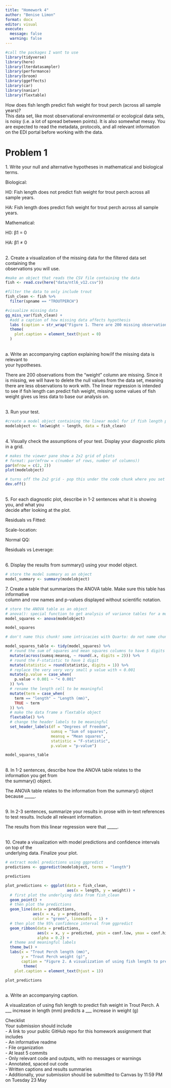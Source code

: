```yaml
---
title: "Homework 4"
author: "Benise Limon"
format: docx
editor: visual
execute: 
  message: false
  warning: false
---
```


```r
#call the packages I want to use 
library(tidyverse)
library(here)
library(lterdatasampler)
library(performance)
library(broom)
library(ggeffects)
library(car)
library(naniar)
library(flextable)
```

How does fish length predict fish weight for trout perch (across all sample years)?\
This data set, like most observational environmental or ecological data sets, is noisy (i.e. a lot of spread between points). It is also somewhat messy. You are expected to read the metadata, protocols, and all relevant information on the EDI portal before working with the data.

# Problem 1

1\. Write your null and alternative hypotheses in mathematical and biological terms.

Biological:

H0: Fish length does not predict fish weight for trout perch across all sample years.

HA: Fish length does predict fish weight for trout perch across all sample years.

Mathematical:

H0: β1 = 0

HA: β1 ≠ 0

\
2. Create a visualization of the missing data for the filtered data set containing the\
observations you will use.

```r
#make an object that reads the CSV file containing the data 
fish <- read.csv(here("data/ntl6_v12.csv"))
```

```r
#filter the data to only include trout 
fish_clean <- fish %>% 
  filter(spname == "TROUTPERCH")
```

```r
#visualize missing data 
gg_miss_var(fish_clean) +
  #add a caption of how missing data affects hypothesis 
  labs (caption = str_wrap("Figure 1. There are 200 missing observations for fish weight. This affects our hypothesis to understand if fish length predicts fish weight.")) +
  theme(
    plot.caption = element_text(hjust = 0)
  )
```

\
a. Write an accompanying caption explaining how/if the missing data is relevant to\
your hypotheses.

There are 200 observations from the "weight" column are missing. Since it is missing, we will have to delete the null values from the data set, meaning there are less observations to work with. The linear regression is intended to see if fish length can predict fish weight, missing some values of fish weight gives us less data to base our analysis on.

\
3. Run your test.

```r
#create a model object containing the linear model for if fish length predicts weight using the filtered data frame
modelobject <- lm(weight ~ length, data = fish_clean)
```

\
4. Visually check the assumptions of your test. Display your diagnostic plots in a grid.

```r
# makes the viewer pane show a 2x2 grid of plots
# format: par(mfrow = c(number of rows, number of columns))
par(mfrow = c(2, 2))
plot(modelobject)
```

```r
# turns off the 2x2 grid - pop this under the code chunk where you set the 2x2 grid
dev.off()
```

\
5. For each diagnostic plot, describe in 1-2 sentences what it is showing you, and what you\
decide after looking at the plot.

Residuals vs Fitted:

Scale-location:

Normal QQ:

Residuals vs Leverage:

\
6. Display the results from summary() using your model object.

```r
# store the model summary as an object
model_summary <- summary(modelobject)
```

7\. Create a table that summarizes the ANOVA table. Make sure this table has informative\
column and row names and p-values displayed without scientific notation.

```r
# store the ANOVA table as an object
# anova(): special function to get analysis of variance tables for a model
model_squares <- anova(modelobject)

model_squares
```

```r
# don't name this chunk! some intricacies with Quarto: do not name chunks with tables in them

model_squares_table <- tidy(model_squares) %>% 
  # round the sum of squares and mean squares columns to have 5 digits (could be less)
  mutate(across(sumsq:meansq, ~ round(.x, digits = 2))) %>% 
  # round the F-statistic to have 1 digit
  mutate(statistic = round(statistic, digits = 1)) %>% 
  # replace the very very very small p value with < 0.001
  mutate(p.value = case_when(
    p.value < 0.001 ~ "< 0.001"
  )) %>% 
  # rename the length cell to be meaningful
  mutate(term = case_when(
    term == "length" ~ "Length (mm)",
    TRUE ~ term
  )) %>% 
  # make the data frame a flextable object
  flextable() %>% 
  # change the header labels to be meaningful
  set_header_labels(df = "Degrees of Freedom", 
                    sumsq = "Sum of squares",
                    meansq = "Mean squares",
                    statistic = "F-statistic",
                    p.value = "p-value")

model_squares_table
```

\
8. In 1-2 sentences, describe how the ANOVA table relates to the information you get from\
the summary() object.

The ANOVA table relates to the information from the summary() object because \_\_\_\_\_.

\
9. In 2-3 sentences, summarize your results in prose with in-text references to test results. Include all relevant information.

The results from this linear regression were that \_\_\_\_\_.

\
10. Create a visualization with model predictions and confidence intervals on top of the\
underlying data. Finalize your plot.

```r
# extract model predictions using ggpredict
predictions <- ggpredict(modelobject, terms = "length")

predictions
```

```r
plot_predictions <- ggplot(data = fish_clean, 
                           aes(x = length, y = weight)) +
  # first plot the underlying data from fish_clean
  geom_point() +
  # then plot the predictions
  geom_line(data = predictions, 
            aes(x = x, y = predicted), 
            color = "green", linewidth = 1) +
  # then plot the 95% confidence interval from ggpredict
  geom_ribbon(data = predictions, 
              aes(x = x, y = predicted, ymin = conf.low, ymax = conf.high), 
              alpha = 0.2) +
  # theme and meaningful labels
  theme_bw() +
  labs(x = "Trout Perch length (mm)",
       y = "Trout Perch weight (g)", 
       caption = "Figure 2. A visualization of using fish length to predict fish weight in Trout Perch. A ___ increase in length (mm) predicts a ___ increase in weight (g)") +
        theme(
    plot.caption = element_text(hjust = 1))

plot_predictions
```

\
a. Write an accompanying caption.

A visualization of using fish length to predict fish weight in Trout Perch. A \_\_\_ increase in length (mm) predicts a \_\_\_ increase in weight (g)\

Checklist\
Your submission should include\
- A link to your public GitHub repo for this homework assignment that includes\
- An informative readme\
- File organization\
- At least 5 commits\
- Only relevant code and outputs, with no messages or warnings\
- Annotated, spaced out code\
- Written captions and results summaries\
- Additionally, your submission should be submitted to Canvas by 11:59 PM on Tuesday 23 May
